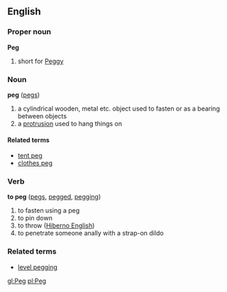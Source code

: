 ==English==
===Proper noun===
'''Peg'''

#short for [[Peggy]]

===Noun===
'''peg''' ([[pegs]])

#a cylindrical wooden, metal etc. object used to fasten or as a bearing between objects
#a [[protrusion]] used to hang things on

====Related terms====
*[[tent peg]]
*[[clothes peg]]

===Verb===
'''to peg''' ([[pegs]], [[pegged]], [[pegging]])

#to fasten using a peg
#to pin down
#to throw ([[Hiberno English]])
#to penetrate someone anally with a strap-on dildo

===Related terms===
*[[level pegging]]

[[gl:Peg]]
[[pl:Peg]]